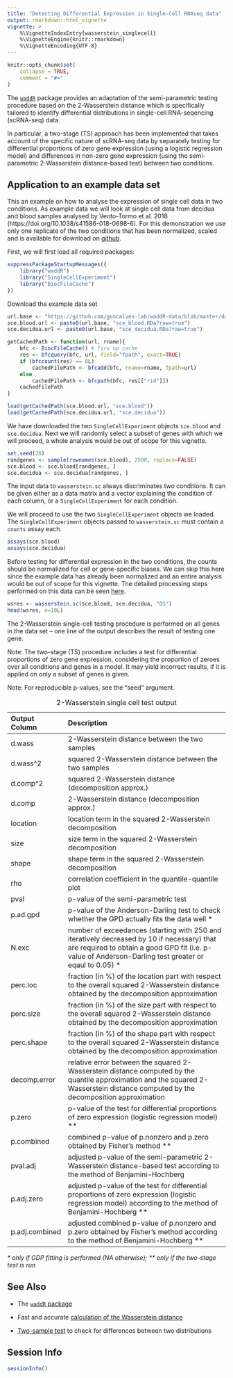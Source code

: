 ```yaml
---
title: "Detecting Differential Expression in Single-Cell RNAseq data"
output: rmarkdown::html_vignette
vignette: >
    %\VignetteIndexEntry{wasserstein_singlecell}
    %\VignetteEngine{knitr::rmarkdown}
    %\VignetteEncoding{UTF-8}
---
```


```r
knitr::opts_chunk$set(
    collapse = TRUE,
    comment = "#>"
)
```



The [`waddR`](waddR.html) package provides an adaptation of the semi-parametric
testing procedure based on the 2-Wasserstein distance which is specifically
tailored to identify differential distributions in single-cell RNA-seqencing
(scRNA-seq) data. 


In particular, a two-stage (TS) approach has been implemented that takes account
of the specific nature of scRNA-seq data by separately testing for differential
proportions of zero gene expression (using a logistic regression model) and
differences in non-zero gene expression (using the semi-parametric
2-Wasserstein distance-based test) between two conditions.

## Application to an example data set


This an example on how to analyse the expression of single cell data in two
conditions.
As example data we will look at single cell data from decidua and blood samples
analysed by Vento-Tormo et al. 2018 
(https://doi.org/10.1038/s41586-018-0698-6).
For this demonstration we use only one replicate of the two conditions that has
been normalized, scaled and is available for download on
[github](https://github.com/goncalves-lab/waddR-data/).

First, we will first load all required packages:

```r
suppressPackageStartupMessages({
    library("waddR")
    library("SingleCellExperiment")
    library("BiocFileCache")
})
```

Download the example data set

```r
url.base <- "https://github.com/goncalves-lab/waddR-data/blob/master/data/"
sce.blood.url <- paste0(url.base, "sce_blood.RDa?raw=true")
sce.decidua.url <- paste0(url.base, "sce_decidua.RDa?raw=true")

getCachedPath <- function(url, rname){
    bfc <- BiocFileCache() # fire up cache
    res <- bfcquery(bfc, url, field="fpath", exact=TRUE)
    if (bfccount(res) == 0L)
        cachedFilePath <- bfcadd(bfc, rname=rname, fpath=url)
    else
        cachedFilePath <- bfcpath(bfc, res[["rid"]])
    cachedFilePath
}

load(getCachedPath(sce.blood.url, "sce.blood"))
load(getCachedPath(sce.decidua.url, "sce.decidua"))
```

We have downloaded the two `SingleCellExperiment` objects `sce.blood` and
`sce.decidua`.
Next we will randomly select a subset of genes with which we will proceed, a
whole analysis would be out of scope for this vignette.

```r
set.seed(28)
randgenes <- sample(rownames(sce.blood), 2500, replace=FALSE)
sce.blood <- sce.blood[randgenes, ]
sce.decidua <- sce.decidua[randgenes, ]
```

The input data to `wasserstein.sc` always discriminates two conditions.
It can be given either as a data matrix and a vector explaining the condition
of each column, or a `SingleCellExperiment` for each condition.

We will proceed to use the two `SingleCellExperiment` objects we loaded.
The `SingleCellExperiment` objects passed to `wasserstein.sc` must contain a
`counts` assay each.

```r
assays(sce.blood)
assays(sce.decidua)
```

Before testing for differential expression in the two conditions, the counts
should be normalized for cell or gene-specific biases.
We can skip this here since the example data has already been normalized and
an entire analysis would be out of scope for this vignette.
The detailed processing steps performed on this data can be seen 
[here](https://github.com/goncalves-lab/waddr-data.git).

```r
wsres <- wasserstein.sc(sce.blood, sce.decidua, "OS")
head(wsres, n=10L)
```

The 2-Wasserstein single-cell testing procedure is performed on all genes in
the data set -- one line of the output describes the result of testing one
gene.

Note: The two-stage (TS) procedure includes a test for differential proportions
of zero gene expression, considering the proportion of zeroes over all
conditions and genes in a model.
It may yield incorrect results, if it is applied on only a subset of genes is
given.

Note: For reproducible p-values, see the "seed" argument.


: 2-Wasserstein single cell test output 

| Output Column | Description                                                 |
|:--------------|:------------------------------------------------------------|
| d.wass        | 2-Wasserstein distance between the two samples              |
| d.wass^2      | squared 2-Wasserstein distance between the two samples      |
| d.comp^2      | squared 2-Wasserstein distance (decomposition approx.)      |
| d.comp        | 2-Wasserstein distance (decomposition approx.)              |
| location      | location term in the squared 2-Wasserstein decomposition    |
| size          | size term in the squared 2-Wasserstein decomposition        |
| shape         | shape term in the squared 2-Wasserstein decomposition       |
| rho           | correlation coefficient in the quantile-quantile plot       |
| pval          | p-value of the semi-parametric test                         |
| p.ad.gpd      | p-value of the Anderson-Darling test to check whether the GPD actually fits the data well \* |
| N.exc         | number of exceedances (starting with 250 and iteratively decreased by 10 if necessary) that are required to obtain a good GPD fit (i.e. p-value of Anderson-Darling test  greater or eqaul to 0.05) \* |
| perc.loc      | fraction (in %) of the location part with respect to the overall squared 2-Wasserstein distance obtained by the decomposition approximation |
| perc.size     | fraction (in %) of the size part with respect to the overall squared 2-Wasserstein distance obtained by the decomposition approximation |
| perc.shape    | fraction (in %) of the shape part with respect to the overall squared 2-Wasserstein distance obtained by the decomposition approximation |
| decomp.error | relative error between the squared 2-Wasserstein distance computed by the quantile approximation and the squared 2-Wasserstein distance computed by the decomposition approximation |
| p.zero        | p-value of the test for differential proportions of zero expression (logistic regression model) \*\* |
| p.combined    | combined p-value of p.nonzero and p.zero obtained by Fisher’s method \*\* |
| pval.adj      | adjusted p-value of the semi-parametric 2-Wasserstein distance-based test according to the method of Benjamini-Hochberg |
| p.adj.zero    | adjusted p-value of the test for differential proportions of zero expression (logistic regression model) according to the method of Benjamini-Hochberg \*\* |
|  p.adj.combined | adjusted combined p-value of p.nonzero and p.zero obtained by Fisher’s method according to the method of Benjamini-Hochberg \*\* |

*\* only if GDP fitting is performed (NA otherwise);* 
*\*\* only if the two-stage test is run*


## See Also

* The [`waddR` package](waddR.html)

* Fast and accurate 
[calculation of the  Wasserstein distance](wasserstein_metric.html)

* [Two-sample test](wasserstein_test.html) to check for differences between two
distributions


## Session Info

```r
sessionInfo()
```
